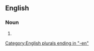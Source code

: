 ==English==

===Noun===
{{head|en|noun plural form}}

# {{plural of|almsman|lang=en}}

[[Category:English plurals ending in "-en"]]